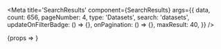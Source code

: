 

<Meta
	title='SearchResults'
	component={SearchResults}
	args={{
		data,
		count: 656,
		pageNumber: 4,
		type: 'Datasets',
		search: 'datasets',
		updateOnFilterBadge: () => {},
		onPagination: () => {},
		maxResult: 40,
	}}
/>

<Canvas>
	<Story name='Basic'>{props => <SearchResults {...props} />}</Story>
</Canvas>
